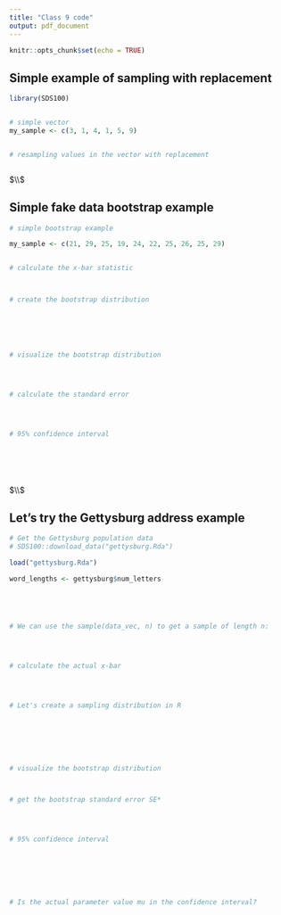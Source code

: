 ---
title: "Class 9 code"
output: pdf_document
---

```{r setup, include=FALSE}
knitr::opts_chunk$set(echo = TRUE)
```






##  Simple example of sampling with replacement



```{r}


library(SDS100)


# simple vector
my_sample <- c(3, 1, 4, 1, 5, 9)


# resampling values in the vector with replacement



```



$\\$





##  Simple fake data bootstrap example


```{r}

# simple bootstrap example

my_sample <- c(21, 29, 25, 19, 24, 22, 25, 26, 25, 29)


# calculate the x-bar statistic



# create the bootstrap distribution






# visualize the bootstrap distribution




# calculate the standard error




# 95% confidence interval







```




$\\$




## Let's try the Gettysburg address example


```{r}


# Get the Gettysburg population data
# SDS100::download_data("gettysburg.Rda")	

load("gettysburg.Rda")

word_lengths <- gettysburg$num_letters 





# We can use the sample(data_vec, n) to get a sample of length n:




# calculate the actual x-bar




# Let's create a sampling distribution in R







# visualize the bootstrap distribution



# get the bootstrap standard error SE*




# 95% confidence interval







# Is the actual parameter value mu in the confidence interval?  




```























